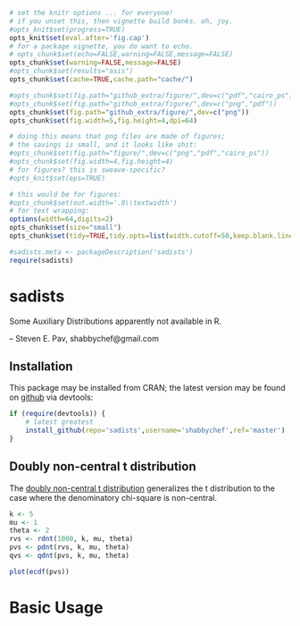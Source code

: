 ```r
# set the knitr options ... for everyone!
# if you unset this, then vignette build bonks. oh, joy.
#opts_knit$set(progress=TRUE)
opts_knit$set(eval.after='fig.cap')
# for a package vignette, you do want to echo.
# opts_chunk$set(echo=FALSE,warning=FALSE,message=FALSE)
opts_chunk$set(warning=FALSE,message=FALSE)
#opts_chunk$set(results="asis")
opts_chunk$set(cache=TRUE,cache.path="cache/")

#opts_chunk$set(fig.path="github_extra/figure/",dev=c("pdf","cairo_ps"))
#opts_chunk$set(fig.path="github_extra/figure/",dev=c("png","pdf"))
opts_chunk$set(fig.path="github_extra/figure/",dev=c("png"))
opts_chunk$set(fig.width=5,fig.height=4,dpi=64)

# doing this means that png files are made of figures;
# the savings is small, and it looks like shit:
#opts_chunk$set(fig.path="figure/",dev=c("png","pdf","cairo_ps"))
#opts_chunk$set(fig.width=4,fig.height=4)
# for figures? this is sweave-specific?
#opts_knit$set(eps=TRUE)

# this would be for figures:
#opts_chunk$set(out.width='.8\\textwidth')
# for text wrapping:
options(width=64,digits=2)
opts_chunk$set(size="small")
opts_chunk$set(tidy=TRUE,tidy.opts=list(width.cutoff=50,keep.blank.line=TRUE))

#sadists.meta <- packageDescription('sadists')
require(sadists)
```

# sadists

Some Auxiliary Distributions apparently not available in R.

-- Steven E. Pav, shabbychef@gmail.com

## Installation

This package may be installed from CRAN; the latest version may be
found on [github](https://www.github.com/shabbychef/sadists "sadists")
via devtools:

```r
if (require(devtools)) {
	# latest greatest
	install_github(repo='sadists',username='shabbychef',ref='master')
}
```

## Doubly non-central t distribution

The [doubly non-central t distribution](https://en.wikipedia.org/wiki/Doubly_noncentral_t-distribution)
generalizes the t distribution to the case where the denominatory
chi-square is non-central.

```r
k <- 5
mu <- 1
theta <- 2
rvs <- rdnt(1000, k, mu, theta)
pvs <- pdnt(rvs, k, mu, theta)
qvs <- qdnt(pvs, k, mu, theta)

plot(ecdf(pvs))

```




# Basic Usage

